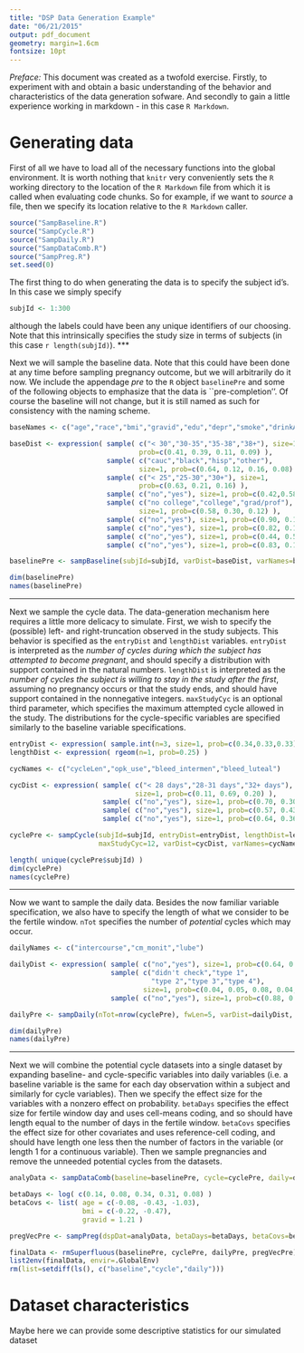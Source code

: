 ```yaml
---
title: "DSP Data Generation Example"
date: "06/21/2015"
output: pdf_document
geometry: margin=1.6cm
fontsize: 10pt
---
```


*Preface:* This document was created as a twofold exercise.  Firstly, to experiment with and obtain a basic understanding of the behavior and characteristics of the data generation sofware.  And secondly to gain a little experience working in markdown - in this case `R Markdown`.

[//]: # (  This is one way to write a comment (see http://stackoverflow.com/questions/4823468/store-comments-in-markdown-syntax).  ) 
# Generating data

First of all we have to load all of the necessary functions into the global environment.  It is worth nothing that `knitr` very conveniently sets the `R` working directory to the location of the `R Markdown` file from which it is called when evaluating code chunks.  So for example, if we want to *source* a file, then we specify its location relative to the `R Markdown` caller.

```r
source("SampBaseline.R")
source("SampCycle.R")
source("SampDaily.R")
source("SampDataComb.R")
source("SampPreg.R")
set.seed(0)
```

The first thing to do when generating the data is to specify the subject id's.  In this case we simply specify

```r
subjId <- 1:300
```

although the labels could have been any unique identifiers of our choosing.  Note that this intrinsically specifies the study size in terms of subjects (in this case `r length(subjId)`).
***


Next we will sample the baseline data.  Note that this could have been done at any time before sampling pregnancy outcome, but we will arbitrarily do it now.  We include the appendage *pre* to the `R` object `baselinePre` and some of the following objects to emphasize that the data is ``pre-completion''.  Of course the baseline will not change, but it is still named as such for consistency with the naming scheme.

```r
baseNames <- c("age","race","bmi","gravid","edu","depr","smoke","drinkAlc","hormContrac")

baseDist <- expression( sample( c("< 30","30-35","35-38","38+"), size=1,
                                prob=c(0.41, 0.39, 0.11, 0.09) ),              #  <-- age
                        sample( c("cauc","black","hisp","other"), 
                                size=1, prob=c(0.64, 0.12, 0.16, 0.08) ),      #  <-- race
                        sample( c("< 25","25-30","30+"), size=1, 
                                prob=c(0.63, 0.21, 0.16) ),                    #  <-- bmi
                        sample( c("no","yes"), size=1, prob=c(0.42,0.58) ),    #  <-- gravid
                        sample( c("no college","college","grad/prof"), 
                                size=1, prob=c(0.58, 0.30, 0.12) ),            #  <-- edu
                        sample( c("no","yes"), size=1, prob=c(0.90, 0.10) ),   #  <-- depr
                        sample( c("no","yes"), size=1, prob=c(0.82, 0.18) ),   #  <-- smoke
                        sample( c("no","yes"), size=1, prob=c(0.44, 0.56) ),   #  <-- drinkAlc
                        sample( c("no","yes"), size=1, prob=c(0.83, 0.17) ) )  #  <-- hormContrac

baselinePre <- sampBaseline(subjId=subjId, varDist=baseDist, varNames=baseNames)
```
```r
dim(baselinePre)
names(baselinePre)
```
***


Next we sample the cycle data.  The data-generation mechanism here requires a little more delicacy to simulate.  First, we wish to specify the (possible) left- and right-truncation observed in the study subjects.  This behavior is specified as the `entryDist` and `lengthDist` variables.  `entryDist` is interpreted as the *number of cycles during which the subject has attempted to become pregnant*, and should specify a distribution with support contained in the natural numbers.  `lengthDist` is interpreted as the *number of cycles the subject is willing to stay in the study after the first*, assuming no pregnancy occurs or that the study ends, and should have support contained in the nonnegative integers.  `maxStudyCyc` is an optional third parameter, which specifies the maximum attempted cycle allowed in the study.  The distributions for the cycle-specific variables are specified similarly to the baseline variable specifications.

```r

entryDist <- expression( sample.int(n=3, size=1, prob=c(0.34,0.33,0.33)) )
lengthDist <- expression( rgeom(n=1, prob=0.25) )

cycNames <- c("cycleLen","opk_use","bleed_intermen","bleed_luteal")

cycDist <- expression( sample( c("< 28 days","28-31 days","32+ days"), 
                               size=1, prob=c(0.11, 0.69, 0.20) ),             #  <-- cycleLen
                       sample( c("no","yes"), size=1, prob=c(0.70, 0.30) ),    #  <-- opk_use
                       sample( c("no","yes"), size=1, prob=c(0.57, 0.43) ),    #  <-- bleed_intermen
                       sample( c("no","yes"), size=1, prob=c(0.64, 0.36) ) )   #  <-- bleed_luteal

cyclePre <- sampCycle(subjId=subjId, entryDist=entryDist, lengthDist=lengthDist,
                      maxStudyCyc=12, varDist=cycDist, varNames=cycNames)
```
```r
length( unique(cyclePre$subjId) )
dim(cyclePre)
names(cyclePre)
```
***


Now we want to sample the daily data.  Besides the now familiar variable specification, we also have to specify the length of what we consider to be the fertile window.  `nTot` specifies the number of *potential* cycles which may occur.

```r
dailyNames <- c("intercourse","cm_monit","lube")

dailyDist <- expression( sample( c("no","yes"), size=1, prob=c(0.64, 0.36) ),    #  <-- intercourse
                         sample( c("didn't check","type 1",
                                   "type 2","type 3","type 4"),
                                 size=1, prob=c(0.04, 0.05, 0.08, 0.04, 0.79) ), #  <-- cm_monit
                         sample( c("no","yes"), size=1, prob=c(0.88, 0.12) ) )   #  <-- lube

dailyPre <- sampDaily(nTot=nrow(cyclePre), fwLen=5, varDist=dailyDist, varNames=dailyNames)

dim(dailyPre)
names(dailyPre)
```
***


Next we will combine the potential cycle datasets into a single dataset by expanding baseline- and cycle-specific variables into daily variables (i.e. a baseline variable is the same for each day observation within a subject and similarly for cycle variables).  Then we specify the effect size for the variables with a nonzero effect on probability.  `betaDays` specifies the effect size for fertile window day and uses cell-means coding, and so should have length equal to the number of days in the fertile window.  `betaCovs` specifies the effect size for other covariates and uses reference-cell coding, and should have length one less then the number of factors in the variable (or length 1 for a continuous variable).  Then we sample pregnancies and remove the unneeded potential cycles from the datasets.

```r
analyData <- sampDataComb(baseline=baselinePre, cycle=cyclePre, daily=dailyPre, fwLen=5)

betaDays <- log( c(0.14, 0.08, 0.34, 0.31, 0.08) )
betaCovs <- list( age = c(-0.08, -0.43, -1.03),
                  bmi = c(-0.22, -0.47),
                  gravid = 1.21 )

pregVecPre <- sampPreg(dspDat=analyData, betaDays=betaDays, betaCovs=betaCovs, phi=1, fwLen=5)

finalData <- rmSuperfluous(baselinePre, cyclePre, dailyPre, pregVecPre)
list2env(finalData, envir=.GlobalEnv)
rm(list=setdiff(ls(), c("baseline","cycle","daily")))
```




# Dataset characteristics

Maybe here we can provide some descriptive statistics for our simulated dataset












